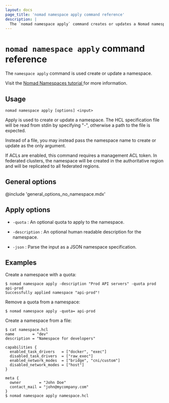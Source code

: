 ```yaml
---
layout: docs
page_title: 'nomad namespace apply command reference'
description: |
  The `nomad namespace apply` command creates or updates a Nomad namespace.
---
```


# `nomad namespace apply` command reference

The `namespace apply` command is used create or update a namespace.

<Tip>
  Visit the <a href="https://developer.hashicorp.com/nomad/tutorials/manage-clusters/namespaces">
    Nomad Namespaces tutorial
  </a> for more information.
</Tip>

## Usage

```plaintext
nomad namespace apply [options] <input>
```

Apply is used to create or update a namespace. The HCL specification file
will be read from stdin by specifying "-", otherwise a path to the file is
expected.

Instead of a file, you may instead pass the namespace name to create
or update as the only argument.

If ACLs are enabled, this command requires a management ACL token. In federated
clusters, the namespace will be created in the authoritative region and will be
replicated to all federated regions.

## General options

@include 'general_options_no_namespace.mdx'

## Apply options

- `-quota` : An optional quota to apply to the namespace.

- `-description` : An optional human readable description for the namespace.

- `-json` : Parse the input as a JSON namespace specification.

## Examples

Create a namespace with a quota:

```shell-session
$ nomad namespace apply -description "Prod API servers" -quota prod api-prod
Successfully applied namespace "api-prod"!
```

Remove a quota from a namespace:

```shell-session
$ nomad namespace apply -quota= api-prod
```

Create a namespace from a file:
```shell-session
$ cat namespace.hcl
name        = "dev"
description = "Namespace for developers"

capabilities {
  enabled_task_drivers   = ["docker", "exec"]
  disabled_task_drivers  = ["raw_exec"]
  enabled_network_modes  = ["bridge", "cni/custom"]
  disabled_network_modes = ["host"]
}

meta {
  owner        = "John Doe"
  contact_mail = "john@mycompany.com"
}
$ nomad namespace apply namespace.hcl
```
